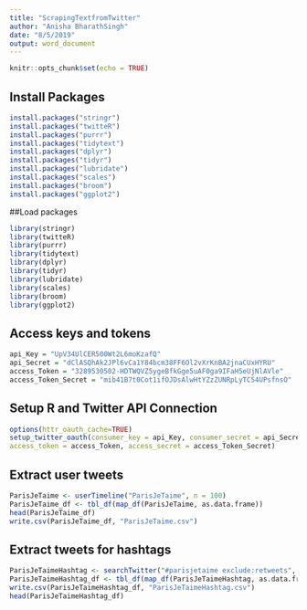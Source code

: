 ```yaml
---
title: "ScrapingTextfromTwitter"
author: "Anisha BharathSingh"
date: "8/5/2019"
output: word_document
---
```


```r
knitr::opts_chunk$set(echo = TRUE)
```

## Install Packages
```r
install.packages("stringr")
install.packages("twitteR")
install.packages("purrr")
install.packages("tidytext")
install.packages("dplyr")
install.packages("tidyr")
install.packages("lubridate")
install.packages("scales")
install.packages("broom")
install.packages("ggplot2")
```

##Load packages
```r
library(stringr)
library(twitteR)
library(purrr)
library(tidytext)
library(dplyr)
library(tidyr)
library(lubridate)
library(scales)
library(broom)
library(ggplot2)
```

## Access keys and tokens
```r
api_Key = "UpV34UlCER500Wt2L6moKzafQ"
api_Secret = "dClASQhAk2JPl6vCa1Y84bcm38FF6Ol2vXrKnBA2jnaCUxHYRU"
access_Token = "3289530502-HDTWQVZ5ygeBfkGge5uAF0ga9IFaH5eUjNlAVle"
access_Token_Secret = "mib41B7t0Cot1ifOJDsAlwHtYZzZUNRpLyTC54UPsfnsO"
```


## Setup R and Twitter API Connection
```r
options(httr_oauth_cache=TRUE)
setup_twitter_oauth(consumer_key = api_Key, consumer_secret = api_Secret,
access_token = access_Token, access_secret = access_Token_Secret)
```

## Extract user tweets
```r
ParisJeTaime <- userTimeline("ParisJeTaime", n = 100)
ParisJeTaime_df <- tbl_df(map_df(ParisJeTaime, as.data.frame))
head(ParisJeTaime_df)
write.csv(ParisJeTaime_df, "ParisJeTaime.csv")
```

## Extract tweets for hashtags
```r
ParisJeTaimeHashtag <- searchTwitter("#parisjetaime exclude:retweets", n=100)
ParisJeTaimeHashtag_df <- tbl_df(map_df(ParisJeTaimeHashtag, as.data.frame))
write.csv(ParisJeTaimeHashtag_df, "ParisJeTaimeHashtag.csv")
head(ParisJeTaimeHashtag_df)
```




